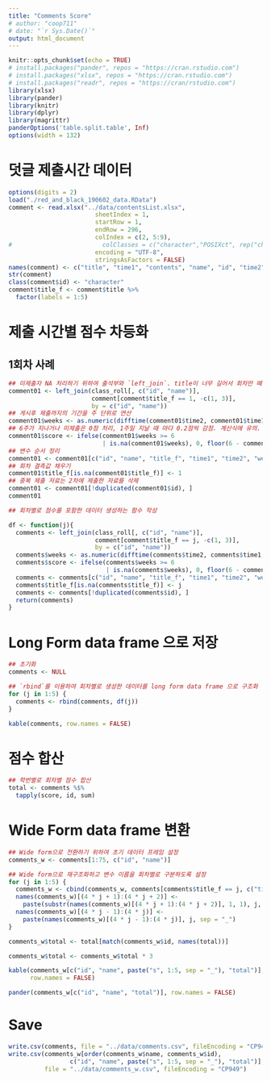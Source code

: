 ```yaml
---
title: "Comments Score"
# author: "coop711"
# date: "`r Sys.Date()`"
output: html_document
---
```


```r
knitr::opts_chunk$set(echo = TRUE)
# install.packages("pander", repos = "https://cran.rstudio.com")
# install.packages("xlsx", repos = "https://cran.rstudio.com")
# install.packages("readr", repos = "https://cran/rstudio.com")
library(xlsx)
library(pander)
library(knitr)
library(dplyr)
library(magrittr)
panderOptions('table.split.table', Inf)
options(width = 132)
```

<!--
# Data
-->

# 덧글 제출시간 데이터

```r
options(digits = 2)
load("./red_and_black_190602_data.RData")
comment <- read.xlsx("../data/contentsList.xlsx", 
                        sheetIndex = 1, 
                        startRow = 1, 
                        endRow = 296, 
                        colIndex = c(2, 5:9),
#                         colClasses = c("character","POSIXct", rep("character", 3), "POSIXct"), 
                        encoding = "UTF-8",
                        stringsAsFactors = FALSE)
names(comment) <- c("title", "time1", "contents", "name", "id", "time2")
str(comment)
class(comment$id) <- "character"
comment$title_f <- comment$title %>%
  factor(labels = 1:5)
```

# 제출 시간별 점수 차등화

## 1회차 사례 

```r
## 미제출자 NA 처리하기 위하여 출석부와 `left_join`. title이 너무 길어서 회차만 뗴어 factor로 재구조화
comment01 <- left_join(class_roll[, c("id", "name")], 
                       comment[comment$title_f == 1, -c(1, 3)], 
                       by = c("id", "name"))
## 게시후 제출까지의 기간을 주 단위로 연산
comment01$weeks <- as.numeric(difftime(comment01$time2, comment01$time1, units = 'weeks')) 
## 6주가 지나거나 미제출은 0점 처리, 1주일 지날 때 마다 0.2점씩 감점. 계산식에 유의.
comment01$score <- ifelse(comment01$weeks >= 6
                          | is.na(comment01$weeks), 0, floor(6 - comment01$weeks) / 5)
## 변수 순서 정리
comment01 <- comment01[c("id", "name", "title_f", "time1", "time2", "weeks", "score")]
## 회차 결측값 채우기
comment01$title_f[is.na(comment01$title_f)] <- 1
## 중복 제출 저료는 2차에 제출한 자료를 삭제
comment01 <- comment01[!duplicated(comment01$id), ]
comment01

## 회차별로 점수를 포함한 데이터 생성하는 함수 작성

df <- function(j){  
  comments <- left_join(class_roll[, c("id", "name")], 
                        comment[comment$title_f == j, -c(1, 3)], 
                        by = c("id", "name"))
  comments$weeks <- as.numeric(difftime(comments$time2, comments$time1, units = 'weeks'))
  comments$score <- ifelse(comments$weeks >= 6
                           | is.na(comments$weeks), 0, floor(6 - comments$weeks) / 5)
  comments <- comments[c("id", "name", "title_f", "time1", "time2", "weeks", "score")]
  comments$title_f[is.na(comments$title_f)] <- j
  comments <- comments[!duplicated(comments$id), ]
  return(comments)
}
```

# Long Form data frame 으로 저장

```r
## 초기화
comments <- NULL 

## `rbind`를 이용하여 회차별로 생성한 데이터를 long form data frame 으로 구조화
for (j in 1:5) {
  comments <- rbind(comments, df(j))
}

kable(comments, row.names = FALSE)
```

# 점수 합산

```r
## 학번별로 회차별 점수 합산
total <- comments %$%
  tapply(score, id, sum)
```

# Wide Form data frame 변환

```r
## Wide form으로 전환하기 위하여 초기 데이터 프레임 설정
comments_w <- comments[1:75, c("id", "name")]

## Wide form으로 재구조화하고 변수 이름을 회차별로 구분하도록 설정
for (j in 1:5) {
  comments_w <- cbind(comments_w, comments[comments$title_f == j, c("time1", "time2", "weeks", "score")])
  names(comments_w)[(4 * j + 1):(4 * j + 2)] <- 
    paste(substr(names(comments_w)[(4 * j + 1):(4 * j + 2)], 1, 1), j, sep = "_")
  names(comments_w)[(4 * j - 1):(4 * j)] <- 
    paste(names(comments_w)[(4 * j - 1):(4 * j)], j, sep = "_")
}

comments_w$total <- total[match(comments_w$id, names(total))]

comments_w$total <- comments_w$total * 3

kable(comments_w[c("id", "name", paste("s", 1:5, sep = "_"), "total")],
      row.names = FALSE)

pander(comments_w[c("id", "name", "total")], row.names = FALSE)
```

# Save

```r
write.csv(comments, file = "../data/comments.csv", fileEncoding = "CP949")
write.csv(comments_w[order(comments_w$name, comments_w$id), 
                 c("id", "name", paste("s", 1:5, sep = "_"), "total")],
          file = "../data/comments_w.csv", fileEncoding = "CP949")
```
